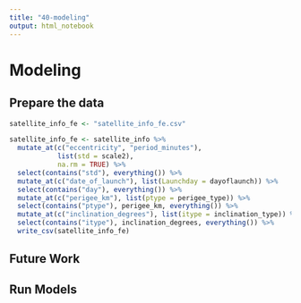 ```yaml
---
title: "40-modeling"
output: html_notebook
---
```


# Modeling

## Prepare the data

```r
satellite_info_fe <- "satellite_info_fe.csv"

satellite_info_fe <- satellite_info %>% 
  mutate_at(c("eccentricity", "period_minutes"),
            list(std = scale2),
            na.rm = TRUE) %>%
  select(contains("std"), everything()) %>%
  mutate_at(c("date_of_launch"), list(Launchday = dayoflaunch)) %>%
  select(contains("day"), everything()) %>%
  mutate_at(c("perigee_km"), list(ptype = perigee_type)) %>%
  select(contains("ptype"), perigee_km, everything()) %>%
  mutate_at(c("inclination_degrees"), list(itype = inclination_type)) %>%
  select(contains("itype"), inclination_degrees, everything()) %>%   
  write_csv(satellite_info_fe)
```

## Future Work

## Run Models